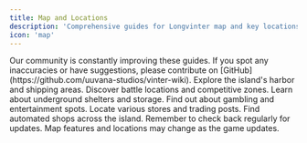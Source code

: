 ```yaml
---
title: Map and Locations
description: 'Comprehensive guides for Longvinter map and key locations.'
icon: 'map'
---
```


<Note>
  Our community is constantly improving these guides. If you spot any inaccuracies or have suggestions, please contribute on [GitHub](https://github.com/uuvana-studios/vinter-wiki).
</Note>

<CardGroup cols={3}>
  <Card
    title="Docks"
    icon="ship"
    href="/map/docks"
  >
    Explore the island's harbor and shipping areas.
  </Card>
  <Card
    title="Arenas"
    icon="fort"
    href="/map/arenas"
  >
    Discover battle locations and competitive zones.
  </Card>
  <Card
    title="Bunkers"
    icon="warehouse"
    href="/map/bunkers"
  >
    Learn about underground shelters and storage.
  </Card>
  <Card
    title="Casino"
    icon="slot-machine"
    href="/map/casino"
  >
    Find out about gambling and entertainment spots.
  </Card>
  <Card
    title="Shops"
    icon="shop"
    href="/map/shops"
  >
    Locate various stores and trading posts.
  </Card>
  <Card
    title="Vending Machines"
    icon="store"
    href="/map/vending_machines"
  >
    Find automated shops across the island.
  </Card>
</CardGroup>

<Tip>
  Remember to check back regularly for updates. Map features and locations may change as the game updates.
</Tip>